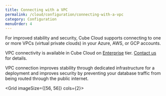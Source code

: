 ```yaml
---
title: Connecting with a VPC
permalink: /cloud/configuration/connecting-with-a-vpc
category: Configuration
menuOrder: 4
---
```


For improved stability and security, Cube Cloud supports connecting to one or
more VPCs (virtual private clouds) in your Azure, AWS, or GCP accounts.

<SuccessBox>

VPC connectivity is available in Cube Cloud on
[Enterprise](https://cube.dev/pricing) tier.
[Contact us](https://cube.dev/contact) for details.

</SuccessBox>

VPC connection improves stability through dedicated infrastructure for a
deployment and improves security by preventing your database traffic from being
routed through the public internet.

<Grid imageSize={[56, 56]} cols={2}>
  <GridItem
    url="connecting-with-a-vpc/aws"
    imageUrl="https://static.cube.dev/icons/aws.svg"
    title="Amazon Web Services"
  />
  <GridItem
    url="connecting-with-a-vpc/gcp"
    imageUrl="https://static.cube.dev/icons/google-cloud.svg"
    title="Google Cloud Platform"
  />
  <GridItem
    url="connecting-with-a-vpc/azure"
    imageUrl="https://static.cube.dev/icons/azure.svg"
    title="Microsoft Azure"
  />
</Grid>
